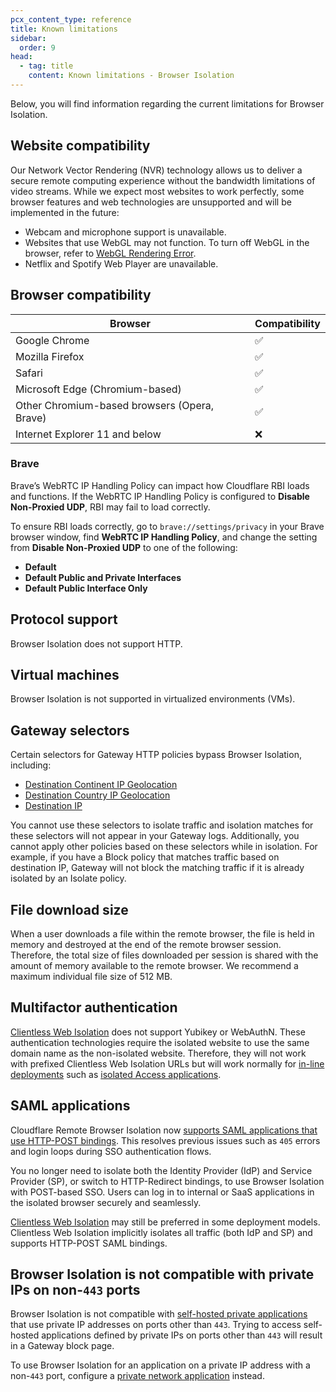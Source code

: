 ```yaml
---
pcx_content_type: reference
title: Known limitations
sidebar:
  order: 9
head:
  - tag: title
    content: Known limitations - Browser Isolation
---
```


Below, you will find information regarding the current limitations for Browser Isolation.

## Website compatibility

Our Network Vector Rendering (NVR) technology allows us to deliver a secure remote computing experience without the bandwidth limitations of video streams. While we expect most websites to work perfectly, some browser features and web technologies are unsupported and will be implemented in the future:

- Webcam and microphone support is unavailable.
- Websites that use WebGL may not function. To turn off WebGL in the browser, refer to [WebGL Rendering Error](/cloudflare-one/faq/troubleshooting/#i-see-webgl-rendering-error).
- Netflix and Spotify Web Player are unavailable.

## Browser compatibility

| Browser                                      | Compatibility |
| -------------------------------------------- | ------------- |
| Google Chrome                                | ✅            |
| Mozilla Firefox                              | ✅            |
| Safari                                       | ✅            |
| Microsoft Edge (Chromium-based)              | ✅            |
| Other Chromium-based browsers (Opera, Brave) | ✅            |
| Internet Explorer 11 and below               | ❌            |

### Brave

Brave’s WebRTC IP Handling Policy can impact how Cloudflare RBI loads and functions. If the WebRTC IP Handling Policy is configured to **Disable Non-Proxied UDP**, RBI may fail to load correctly.

To ensure RBI loads correctly, go to `brave://settings/privacy` in your Brave browser window, find **WebRTC IP Handling Policy**, and change the setting from **Disable Non-Proxied UDP** to one of the following:

- **Default**
- **Default Public and Private Interfaces**
- **Default Public Interface Only**

## Protocol support

Browser Isolation does not support HTTP.

## Virtual machines

Browser Isolation is not supported in virtualized environments (VMs).

## Gateway selectors

Certain selectors for Gateway HTTP policies bypass Browser Isolation, including:

- [Destination Continent IP Geolocation](/cloudflare-one/policies/gateway/http-policies/#destination-continent)
- [Destination Country IP Geolocation](/cloudflare-one/policies/gateway/http-policies/#destination-country)
- [Destination IP](/cloudflare-one/policies/gateway/http-policies/#destination-ip)

You cannot use these selectors to isolate traffic and isolation matches for these selectors will not appear in your Gateway logs. Additionally, you cannot apply other policies based on these selectors while in isolation. For example, if you have a Block policy that matches traffic based on destination IP, Gateway will not block the matching traffic if it is already isolated by an Isolate policy.

## File download size

When a user downloads a file within the remote browser, the file is held in memory and destroyed at the end of the remote browser session. Therefore, the total size of files downloaded per session is shared with the amount of memory available to the remote browser. We recommend a maximum individual file size of 512 MB.

## Multifactor authentication

[Clientless Web Isolation](/cloudflare-one/policies/browser-isolation/setup/clientless-browser-isolation/) does not support Yubikey or WebAuthN. These authentication technologies require the isolated website to use the same domain name as the non-isolated website. Therefore, they will not work with prefixed Clientless Web Isolation URLs but will work normally for [in-line deployments](/cloudflare-one/policies/browser-isolation/setup/) such as [isolated Access applications](/cloudflare-one/policies/access/isolate-application/).

## SAML applications

Cloudflare Remote Browser Isolation now [supports SAML applications that use HTTP-POST bindings](/cloudflare-one/changelog/browser-isolation/#2025-05-13). This resolves previous issues such as `405` errors and login loops during SSO authentication flows.

You no longer need to isolate both the Identity Provider (IdP) and Service Provider (SP), or switch to HTTP-Redirect bindings, to use Browser Isolation with POST-based SSO. Users can log in to internal or SaaS applications in the isolated browser securely and seamlessly.

[Clientless Web Isolation](/cloudflare-one/policies/browser-isolation/setup/clientless-browser-isolation/) may still be preferred in some deployment models. Clientless Web Isolation implicitly isolates all traffic (both IdP and SP) and supports HTTP-POST SAML bindings.

## Browser Isolation is not compatible with private IPs on non-`443` ports

Browser Isolation is not compatible with [self-hosted private applications](/cloudflare-one/applications/non-http/self-hosted-private-app/) that use private IP addresses on ports other than `443`. Trying to access self-hosted applications defined by private IPs on ports other than `443` will result in a Gateway block page.

To use Browser Isolation for an application on a private IP address with a non-`443` port, configure a [private network application](/cloudflare-one/applications/non-http/legacy-private-network-app/) instead.
